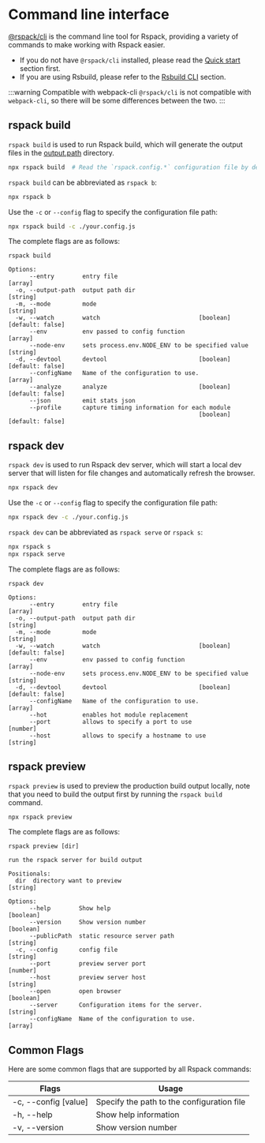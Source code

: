 # Command line interface

[@rspack/cli](https://npmjs.com/package/@rspack/cli) is the command line tool for Rspack, providing a variety of commands to make working with Rspack easier.

- If you do not have `@rspack/cli` installed, please read the [Quick start](/guide/start/quick-start) section first.
- If you are using Rsbuild, please refer to the [Rsbuild CLI](https://rsbuild.dev/guide/basic/cli) section.

:::warning Compatible with webpack-cli
`@rspack/cli` is not compatible with `webpack-cli`, so there will be some differences between the two.
:::

## rspack build

`rspack build` is used to run Rspack build, which will generate the output files in the [output.path](/config/output#outputpath) directory.

```sh
npx rspack build  # Read the `rspack.config.*` configuration file by default
```

`rspack build` can be abbreviated as `rspack b`:

```sh
npx rspack b
```

Use the `-c` or `--config` flag to specify the configuration file path:

```sh
npx rspack build -c ./your.config.js
```

The complete flags are as follows:

```
rspack build

Options:
      --entry        entry file                                          [array]
  -o, --output-path  output path dir                                    [string]
  -m, --mode         mode                                               [string]
  -w, --watch        watch                            [boolean] [default: false]
      --env          env passed to config function                       [array]
      --node-env     sets process.env.NODE_ENV to be specified value    [string]
  -d, --devtool      devtool                          [boolean] [default: false]
      --configName   Name of the configuration to use.                   [array]
      --analyze      analyze                          [boolean] [default: false]
      --json         emit stats json
      --profile      capture timing information for each module
                                                      [boolean] [default: false]
```

## rspack dev

`rspack dev` is used to run Rspack dev server, which will start a local dev server that will listen for file changes and automatically refresh the browser.

```sh
npx rspack dev
```

Use the `-c` or `--config` flag to specify the configuration file path:

```sh
npx rspack dev -c ./your.config.js
```

`rspack dev` can be abbreviated as `rspack serve` or `rspack s`:

```sh
npx rspack s
npx rspack serve
```

The complete flags are as follows:

```
rspack dev

Options:
      --entry        entry file                                          [array]
  -o, --output-path  output path dir                                    [string]
  -m, --mode         mode                                               [string]
  -w, --watch        watch                            [boolean] [default: false]
      --env          env passed to config function                       [array]
      --node-env     sets process.env.NODE_ENV to be specified value    [string]
  -d, --devtool      devtool                          [boolean] [default: false]
      --configName   Name of the configuration to use.                   [array]
      --hot          enables hot module replacement
      --port         allows to specify a port to use                    [number]
      --host         allows to specify a hostname to use                [string]
```

## rspack preview

`rspack preview` is used to preview the production build output locally, note that you need to build the output first by running the `rspack build` command.

```sh
npx rspack preview
```

The complete flags are as follows:

```
rspack preview [dir]

run the rspack server for build output

Positionals:
  dir  directory want to preview                                        [string]

Options:
      --help        Show help                                          [boolean]
      --version     Show version number                                [boolean]
      --publicPath  static resource server path                         [string]
  -c, --config      config file                                         [string]
      --port        preview server port                                 [number]
      --host        preview server host                                 [string]
      --open        open browser                                       [boolean]
      --server      Configuration items for the server.                 [string]
      --configName  Name of the configuration to use.                    [array]
```

## Common Flags

Here are some common flags that are supported by all Rspack commands:

| Flags                | Usage                                      |
| -------------------- | ------------------------------------------ |
| -c, --config [value] | Specify the path to the configuration file |
| -h, --help           | Show help information                      |
| -v, --version        | Show version number                        |
